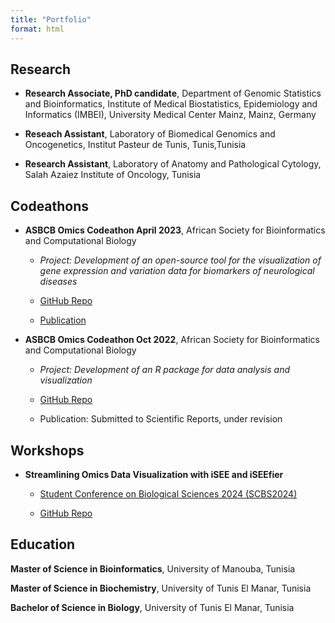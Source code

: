 ```yaml
---
title: "Portfolio"
format: html
---
```


## Research

- **Research Associate, PhD candidate**, Department of Genomic Statistics and Bioinformatics, Institute of Medical Biostatistics, Epidemiology and Informatics (IMBEI), University Medical Center Mainz, Mainz, Germany

- **Reseach Assistant**, Laboratory of Biomedical Genomics and Oncogenetics, Institut Pasteur de Tunis, Tunis,Tunisia

- **Research Assistant**, Laboratory of Anatomy and Pathological Cytology, Salah Azaiez Institute of Oncology, Tunisia

## Codeathons

- **ASBCB Omics Codeathon April 2023**, African Society for Bioinformatics and Computational Biology

  - *Project: Development of an open-source tool for the visualization of gene expression and variation data for biomarkers of neurological diseases*

  - [GitHub Repo](https://github.com/omicscodeathon/neurovar)

  - [Publication](https://gigabytejournal.com/articles/143)

- **ASBCB Omics Codeathon Oct 2022**, African Society for Bioinformatics and Computational Biology

  - *Project: Development of an R package for data analysis and visualization*

  - [GitHub Repo](https://github.com/omicscodeathon/exvar)

  - Publication: Submitted to Scientific Reports, under revision

## Workshops

- **Streamlining Omics Data Visualization with iSEE and iSEEfier**

  - [Student Conference on Biological Sciences 2024 (SCBS2024)](https://sites.google.com/fshn.edu.al/scbs-2024/home)

  - [GitHub Repo](https://github.com/NajlaAbassi/iSEEfierWorkshopSCBS2024)

## Education

**Master of Science in Bioinformatics**, University of Manouba, Tunisia

**Master of Science in Biochemistry**, University of Tunis El Manar, Tunisia

**Bachelor of Science in Biology**, University of Tunis El Manar, Tunisia
